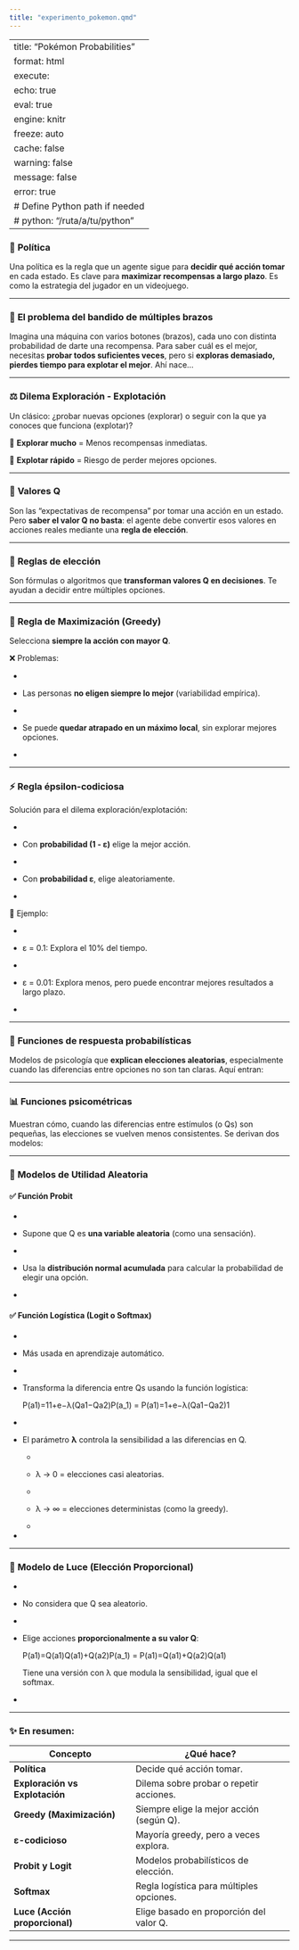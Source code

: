```yaml
---
title: "experimento_pokemon.qmd"
---
```


---
title: "Pokémon Probabilities"
format: html
execute:
  echo: true
  eval: true
  engine: knitr
  freeze: auto
  cache: false
  warning: false
  message: false
  error: true
  # Define Python path if needed
  # python: "/ruta/a/tu/python"
---

### 🔁 **Política**

Una política es la regla que un agente sigue para **decidir qué acción tomar** en cada estado. Es clave para **maximizar recompensas a largo plazo**. Es como la estrategia del jugador en un videojuego.

------------------------------------------------------------------------

### 🎰 **El problema del bandido de múltiples brazos**

Imagina una máquina con varios botones (brazos), cada uno con distinta probabilidad de darte una recompensa. Para saber cuál es el mejor, necesitas **probar todos suficientes veces**, pero si **exploras demasiado, pierdes tiempo para explotar el mejor**. Ahí nace...

------------------------------------------------------------------------

### ⚖️ **Dilema Exploración - Explotación**

Un clásico: ¿probar nuevas opciones (explorar) o seguir con la que ya conoces que funciona (explotar)?

🔹 **Explorar mucho** = Menos recompensas inmediatas.

🔹 **Explotar rápido** = Riesgo de perder mejores opciones.

------------------------------------------------------------------------

### 🧠 **Valores Q**

Son las "expectativas de recompensa" por tomar una acción en un estado. Pero **saber el valor Q no basta**: el agente debe convertir esos valores en acciones reales mediante una **regla de elección**.

------------------------------------------------------------------------

### 🎯 **Reglas de elección**

Son fórmulas o algoritmos que **transforman valores Q en decisiones**. Te ayudan a decidir entre múltiples opciones.

------------------------------------------------------------------------

### 💎 **Regla de Maximización (Greedy)**

Selecciona **siempre la acción con mayor Q**.

❌ Problemas:

-   

-   Las personas **no eligen siempre lo mejor** (variabilidad empírica).

-   

-   Se puede **quedar atrapado en un máximo local**, sin explorar mejores opciones.

-   

------------------------------------------------------------------------

### ⚡ **Regla épsilon-codiciosa**

Solución para el dilema exploración/explotación:

-   

-   Con **probabilidad (1 - ε)** elige la mejor acción.

-   

-   Con **probabilidad ε**, elige aleatoriamente.

-   

🔢 Ejemplo:

-   

-   ε = 0.1: Explora el 10% del tiempo.

-   

-   ε = 0.01: Explora menos, pero puede encontrar mejores resultados a largo plazo.

-   

------------------------------------------------------------------------

### 🧪 **Funciones de respuesta probabilísticas**

Modelos de psicología que **explican elecciones aleatorias**, especialmente cuando las diferencias entre opciones no son tan claras. Aquí entran:

------------------------------------------------------------------------

### 📊 **Funciones psicométricas**

Muestran cómo, cuando las diferencias entre estímulos (o Qs) son pequeñas, las elecciones se vuelven menos consistentes. Se derivan dos modelos:

------------------------------------------------------------------------

### 🧩 **Modelos de Utilidad Aleatoria**

#### ✅ **Función Probit**

-   

-   Supone que Q es **una variable aleatoria** (como una sensación).

-   

-   Usa la **distribución normal acumulada** para calcular la probabilidad de elegir una opción.

-   

#### ✅ **Función Logística (Logit o Softmax)**

-   

-   Más usada en aprendizaje automático.

-   

-   Transforma la diferencia entre Qs usando la función logística:

    P(a1)=11+e−λ(Qa1−Qa2)P(a_1) = \frac{1}{1 + e^{-\lambda(Q_{a1} - Q_{a2})}}P(a1​)=1+e−λ(Qa1​−Qa2​)1​

-   

-   El parámetro **λ** controla la sensibilidad a las diferencias en Q.

    -   

    -   λ → 0 = elecciones casi aleatorias.

    -   

    -   λ → ∞ = elecciones deterministas (como la greedy).

    -   

-   

------------------------------------------------------------------------

### 💖 **Modelo de Luce (Elección Proporcional)**

-   

-   No considera que Q sea aleatorio.

-   

-   Elige acciones **proporcionalmente a su valor Q**:

    P(a1)=Q(a1)Q(a1)+Q(a2)P(a_1) = \frac{Q(a_1)}{Q(a_1) + Q(a_2)}P(a1​)=Q(a1​)+Q(a2​)Q(a1​)​

    Tiene una versión con λ que modula la sensibilidad, igual que el softmax.

-   

------------------------------------------------------------------------

### ✨ En resumen:

| Concepto                       | ¿Qué hace?                               |
|--------------------------------|------------------------------------------|
| **Política**                   | Decide qué acción tomar.                 |
| **Exploración vs Explotación** | Dilema sobre probar o repetir acciones.  |
| **Greedy (Maximización)**      | Siempre elige la mejor acción (según Q). |
| **ε-codicioso**                | Mayoría greedy, pero a veces explora.    |
| **Probit y Logit**             | Modelos probabilísticos de elección.     |
| **Softmax**                    | Regla logística para múltiples opciones. |
| **Luce (Acción proporcional)** | Elige basado en proporción del valor Q.  |

------------------------------------------------------------------------
